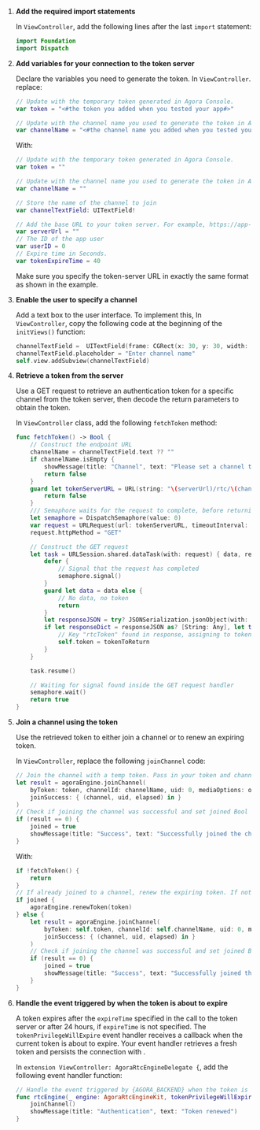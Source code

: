 <PlatformWrapper platform="ios">
        
1.  **Add the required import statements**

    In `ViewController`, add the following lines after the last `import` statement:

    ``` swift
    import Foundation
    import Dispatch
    ```

2.  **Add variables for your connection to the token server**

    Declare the variables you need to generate the token. In `ViewController`. replace:

    ``` swift
    // Update with the temporary token generated in Agora Console.
    var token = "<#the token you added when you tested your app#>"

    // Update with the channel name you used to generate the token in Agora Console.
    var channelName = "<#the channel name you added when you tested your app#>"
    ```

    With:

    ``` swift
    // Update with the temporary token generated in Agora Console.
    var token = ""

    // Update with the channel name you used to generate the token in Agora Console.
    var channelName = ""

    // Store the name of the channel to join
    var channelTextField: UITextField!

    // Add the base URL to your token server. For example, https://app-name.herokuapp.com"
    var serverUrl = ""
    // The ID of the app user
    var userID = 0
    // Expire time in Seconds.
    var tokenExpireTime = 40
    ```

    Make sure you specify the token-server URL in exactly the same format as shown in the example.

3.  **Enable the user to specify a channel**

    Add a text box to the user interface. To implement this, In `ViewController`, copy the following code at the beginning of the `initViews()` function:

    ``` swift
    channelTextField =  UITextField(frame: CGRect(x: 30, y: 30, width: 300, height: 40))
    channelTextField.placeholder = "Enter channel name"
    self.view.addSubview(channelTextField)
    ```

4.  **Retrieve a token from the server**

    Use a GET request to retrieve an authentication token for a specific channel from the token server, then decode the return parameters to obtain the token.

    In `ViewController` class, add the following `fetchToken` method:

    ``` swift
    func fetchToken() -> Bool {
        // Construct the endpoint URL
        channelName = channelTextField.text ?? ""
        if channelName.isEmpty {
            showMessage(title: "Channel", text: "Please set a channel to join")
            return false
        }
        guard let tokenServerURL = URL(string: "\(serverUrl)/rtc/\(channelName)/\(userRole.rawValue)/uid/\(userID)/?expiry=\(tokenExpireTime)") else {
            return false
        }
        /// Semaphore waits for the request to complete, before returning the token.
        let semaphore = DispatchSemaphore(value: 0)
        var request = URLRequest(url: tokenServerURL, timeoutInterval: 10)
        request.httpMethod = "GET"

        // Construct the GET request
        let task = URLSession.shared.dataTask(with: request) { data, response, err in
            defer {
                // Signal that the request has completed
                semaphore.signal()
            }
            guard let data = data else {
                // No data, no token
                return
            }
            let responseJSON = try? JSONSerialization.jsonObject(with: data, options: [])
            if let responseDict = responseJSON as? [String: Any], let tokenToReturn = responseDict["rtcToken"] as? String {
                // Key "rtcToken" found in response, assigning to tokenToReturn
                self.token = tokenToReturn
            }
        }

        task.resume()

        // Waiting for signal found inside the GET request handler
        semaphore.wait()
        return true
    }
    ```

5.  **Join a channel using the token**

    Use the retrieved token to either join a channel or to renew an expiring token.

    In `ViewController`, replace the following `joinChannel` code:

    ``` swift
    // Join the channel with a temp token. Pass in your token and channel name here
    let result = agoraEngine.joinChannel(
        byToken: token, channelId: channelName, uid: 0, mediaOptions: option,
        joinSuccess: { (channel, uid, elapsed) in }
    )
    // Check if joining the channel was successful and set joined Bool accordingly
    if (result == 0) {
        joined = true
        showMessage(title: "Success", text: "Successfully joined the channel as \(self.userRole)")
    }
    ```

    With:

    ``` swift
    if !fetchToken() {
        return
    }
    // If already joined to a channel, renew the expiring token. If not, join a channel passing fetched token saved in token variable.
    if joined {
        agoraEngine.renewToken(token)
    } else {
        let result = agoraEngine.joinChannel(
            byToken: self.token, channelId: self.channelName, uid: 0, mediaOptions: option,
            joinSuccess: { (channel, uid, elapsed) in }
        )
        // Check if joining the channel was successful and set joined Bool accordingly
        if (result == 0) {
            joined = true
            showMessage(title: "Success", text: "Successfully joined the channel as \(self.userRole)")
        }
    }
    ```

6.  **Handle the event triggered by <Vg k="AGORA_BACKEND" /> when the token is about to expire**

    A token expires after the `expireTime` specified in the call to the token server or after 24 hours, if `expireTime` is not specified. The `tokenPrivilegeWillExpire` event handler receives a callback when the current token is about to expire. Your event handler retrieves a fresh token and persists the connection with <Vg k="AGORA_BACKEND" />.

    In `extension ViewController: AgoraRtcEngineDelegate {`, add the following event handler function:

    ``` swift
    // Handle the event triggered by {AGORA_BACKEND} when the token is about to expire
    func rtcEngine(_ engine: AgoraRtcEngineKit, tokenPrivilegeWillExpire token: String) {
        joinChannel()
        showMessage(title: "Authentication", text: "Token renewed")
    }
    ```
</PlatformWrapper>
